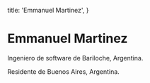   title: 'Emmanuel Martinez',
}

# Emmanuel Martinez

Ingeniero de software de Bariloche, Argentina.

Residente de Buenos Aires, Argentina.